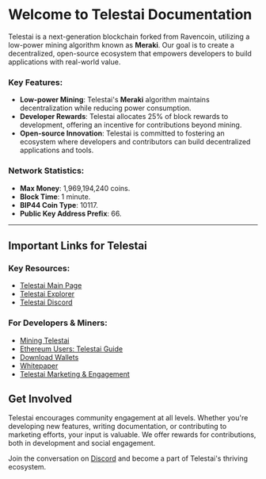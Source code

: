 # Welcome to Telestai Documentation

Telestai is a next-generation blockchain forked from Ravencoin, utilizing a low-power mining algorithm known as **Meraki**. Our goal is to create a decentralized, open-source ecosystem that empowers developers to build applications with real-world value.

### Key Features:
- **Low-power Mining**: Telestai's **Meraki** algorithm maintains decentralization while reducing power consumption.
- **Developer Rewards**: Telestai allocates 25% of block rewards to development, offering an incentive for contributions beyond mining.
- **Open-source Innovation**: Telestai is committed to fostering an ecosystem where developers and contributors can build decentralized applications and tools.

### Network Statistics:
- **Max Money**: 1,969,194,240 coins.
- **Block Time**: 1 minute.
- **BIP44 Coin Type**: 10117.
- **Public Key Address Prefix**: 66.

---

## Important Links for Telestai

### Key Resources:
- [Telestai Main Page](https://www.telestai.io)
- [Telestai Explorer](https://telestai.cryptoscope.io/)
- [Telestai Discord](https://discord.gg/VmFXfHnZE5)

### For Developers & Miners:
- [Mining Telestai](https://www.telestai.io/mining)
- [Ethereum Users: Telestai Guide](https://www.telestai.io/eth)
- [Download Wallets](https://www.telestai.io/download)
- [Whitepaper](https://www.telestai.io/whitepaper)
- [Telestai Marketing & Engagement](https://www.telestai.io/marketing)

## Get Involved

Telestai encourages community engagement at all levels. Whether you're developing new features, writing documentation, or contributing to marketing efforts, your input is valuable. We offer rewards for contributions, both in development and social engagement.

Join the conversation on [Discord](https://discord.gg/VmFXfHnZE5) and become a part of Telestai's thriving ecosystem.
